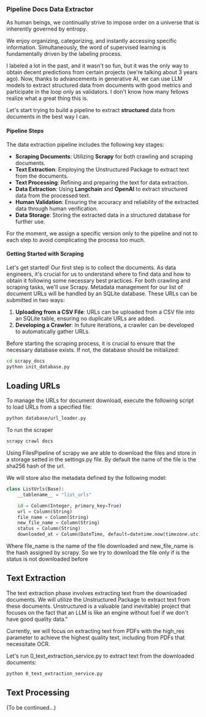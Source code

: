 ### Pipeline Docs Data Extractor

As human beings, we continually strive to impose order on a universe that is inherently governed by entropy.

We enjoy organizing, categorizing, and instantly accessing specific information. Simultaneously, the word of supervised learning is fundamentally driven by the labeling process.

I labeled a lot in the past, and it wasn't so fun, but it was the only way to obtain decent predictions from certain projects (we're talking about 3 years ago). Now, thanks to advancements in generative AI, we can use LLM models to extract structured data from documents with good metrics and participate in the loop only as validators. I don't know how many fellows realize what a great thing this is.

Let's start trying to build a pipeline to extract **structured** data from documents in the best way I can.

#### Pipeline Steps

The data extraction pipeline includes the following key stages:

- **Scraping Documents**: Utilizing **Scrapy** for both crawling and scraping documents.
- **Text Extraction**: Employing the Unstructured Package to extract text from the documents.
- **Text Processing**: Refining and preparing the text for data extraction.
- **Data Extraction**: Using **Langchain** and **OpenAI** to extract structured data from the processed text.
- **Human Validation**: Ensuring the accuracy and reliability of the extracted data through human verification.
- **Data Storage**: Storing the extracted data in a structured database for further use.

For the moment, we assign a specific version only to the pipeline and not to each step to avoid complicating the process too much.

#### Getting Started with Scraping

Let's get started! Our first step is to collect the documents. As data engineers, it's crucial for us to understand where to find data and how to obtain it following some necessary best practices. For both crawling and scraping tasks, we'll use Scrapy. Metadata management for our list of document URLs will be handled by an SQLite database. These URLs can be submitted in two ways:

1. **Uploading from a CSV File**: URLs can be uploaded from a CSV file into an SQLite table, ensuring no duplicate URLs are added.
2. **Developing a Crawler**: In future iterations, a crawler can be developed to automatically gather URLs.

Before starting the scraping process, it is crucial to ensure that the necessary database exists. If not, the database should be initialized:

```bash
cd scrapy_docs
python init_database.py
```

## Loading URLs

To manage the URLs for document download, execute the following script to load URLs from a specified file:

```bash
python database/url_loader.py
```

To run the scraper

```bash
scrapy crawl docs
```

Using FilesPipeline of scrapy we are able to download the files and store in a storage setted in the settings.py file. By default the name of the file is the sha256 hash of the url.

We will store also the metadata defined by the following model:

```python
class ListUrls(Base):
    __tablename__ = "list_urls"

    id = Column(Integer, primary_key=True)
    url = Column(String)
    file_name = Column(String)
    new_file_name = Column(String)
    status = Column(String)
    downloaded_at = Column(DateTime, default=datetime.now(timezone.utc))
```

Where file_name is the name of the file downloaded and new_file_name is the hash assigned by scrapy. So we try to download the file only if is the status is not downloaded before

## Text Extraction

The text extraction phase involves extracting text from the downloaded documents. We will utilize the Unstructured Package to extract text from these documents.
Unstructured is a valuable (and inevitable) project that focuses on the fact that an LLM is like an engine without fuel if we don't have good quality data."

Currently, we will focus on extracting text from PDFs with the high_res parameter to achieve the highest quality text, including from PDFs that necessitate OCR.

Let's run 0_text_extraction_service.py to extract text from the downloaded documents:

```bash
python 0_text_extraction_service.py
```

## Text Processing

(To be continued...)
